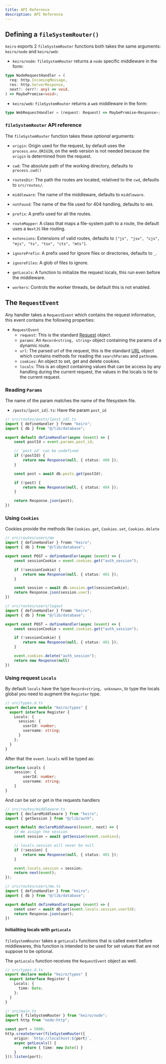 ```yaml
---
title: API Reference
description: API Reference
---
```


## Defining a `fileSystemRouter()`

`keiro` exports 2 `fileSystemRouter` functions both takes the same arguments: `keiro/node` and `keiro/web`:

- `keiro/node`: `fileSystemRouter` returns a `node` specific middleware in the form:
```ts
type NodeRequestHandler = (
  req: http.IncomingMessage,
  res: http.ServerResponse,
  next?: (err?: any) => void,
) => MaybePromise<void>;
```

- `keiro/web`: `fileSystemRouter` returns a `web` middleware in the form:
```ts
type WebRequestHandler = (request: Request) => MaybePromise<Response>;
```

### `fileSystemRouter` API reference

The `fileSystemRouter` function takes these *optional* arguments:

- `origin`: Origin used for the request, by default uses the `process.env.ORIGIN`,
on the web version is not needed because the `origin` is determined from the request.

- `cwd`: The absolute path of the working directory, defaults to `process.cwd()`

- `routesDir`: The path the routes are located, relatived to the `cwd`, defaults to `src/routes/`.

- `middleware`: The name of the middleware, defaults to `middleware`.

- `notFound`: The name of the file used for 404 handling, defaults to `404`.

- `prefix`: A prefix used for all the routes.

- `routeMapper`: A class that maps a file-system path to a route, the default uses a `NextJS` like routing.

- `extensions`: Extensions of valid routes, defaults to `["js", "jsx", "cjs", "mjs", "ts", "tsx", "cts", "mts"]`.

- `ignorePrefix`: A prefix used for ignore files or directories, defaults to `_`.

- `ignoreFiles`: A glob of files to ignore.

- `getLocals`: A function to initialize the request locals, this run even before the middleware.

- `workers`: Controls the worker threads, be default this is not enabled.

## The `RequestEvent`

Any handler takes a `RequestEvent` which contains the request information,
this event contains the following properties:

- `RequestEvent`
    - `request`: This is the standard [Request](https://developer.mozilla.org/en-US/docs/Web/API/Request) object.
    - `params`: An `Record<string, string>` object containing the params of a dynamic route.
    - `url`: The parsed url of the request, this is the standard [URL](https://developer.mozilla.org/en-US/docs/Web/API/URL/URL) object which contains methods for reading the `searchParams` and `pathname`.
    - `cookies`: An object to set, get and delete cookies.
    - `locals`: This is an object containing values that can be access by any handling during the current request, the values in the locals is tie to the current request.

### Reading `Params`

The name of the param matches the name of the filesystem file.
- `/posts/[post_id].ts`: Have the param `post_id`

```ts
// src/routes/posts/[post_id].ts
import { defineHandler } fromn "keiro";
import { db } from "@/lib/database";

export default defineHandler(async (event) => {
    const postId = event.params.post_id;

    // `post_id` can be undefined
    if (!postId) {
        return new Response(null, { status: 400 });
    }

    const post = await db.posts.get(postId);

    if (!post) {
        return new Response(null, { status: 404 });
    }

    return Response.json(post);
})
```

### Using `Cookies`

Cookies provide the methods like `Cookies.get`, `Cookies.set`, `Cookies.delete`

```ts
// src/routes/users/me
import { defineHandler } fromn "keiro";
import { db } from "@/lib/database";

export const POST = defineHandler(async (event) => {
    const sessionCookie = event.cookies.get("auth_session");

    if (!sessionCookie) {
        return new Response(null, { status: 401 });
    }

    const session = await db.session.get(sessionCookie);
    return Response.json(session.user);
})
```

```ts
// src/routes/users/logout
import { defineHandler } fromn "keiro";
import { db } from "@/lib/database";

export const POST = defineHandler(async (event) => {
    const sessionCookie = event.cookies.get("auth_session");

    if (!sessionCookie) {
        return new Response(null, { status: 401 });
    }

    event.cookies.delete("auth_session");
    return new Response(null)
})
```

### Using request `Locals`

By default `locals` have the type `Record<string, unknown>`, to type the locals global you need to augment the `Register` type.

```ts
// src/types.d.ts
export declare module "keiro/types" {
  export interface Register {
    Locals: {
      session: {
        userId: number;
        username: string;
      }
    };
  }
}
```

After that the `event.locals` will be typed as:

```ts
interface Locals {
    session: {
        userId: number;
        username: string;
    }
}
```

And can be set or get in the requests handlers

```ts
// src/routes/middleware.ts
import { declareMiddleware } from "keiro";
import { getSession } from "@/lib/auth";

export default declareMiddleware((event, next) => {
    // We assign the session
    const session = await getSession(event.cookies);

    // locals.session will never be null
    if (!session) {
        return new Response(null, { status: 401 });
    }

    event.locals.session = session;
    return next(event);
});
```

```ts
// src/routes/users/me.ts
import { defineHandler } from "keiro";
import { db } from "@/lib/database";

export default defineHandler(async (event) => {
    const user = await db.get(event.locals.session.userId);
    return Response.json(user);
})
```

#### Initialiting locals with `getLocals`

`fileSystemRouter` takes a `getLocals` functions that is called event
before middlewares, this function is intended to be used for set values
that are not suppose to be optional.

The `getLocals` function receives the `RequestEvent` object as well.

```ts
// src/types.d.ts
export declare module "keiro/types" {
  export interface Register {
    Locals: {
      time: Date;
    };
  }
}
```

```ts
// src/main.ts
import { fileSystemRouter } from "keiro/node";
import http from "node:http";

const port = 5000;
http.createServer(fileSystemRouter({
    origin: `http://localhost:${port}`,
    async getLocals() {
        return { time: new Date() }
    }
})).listen(port);

```